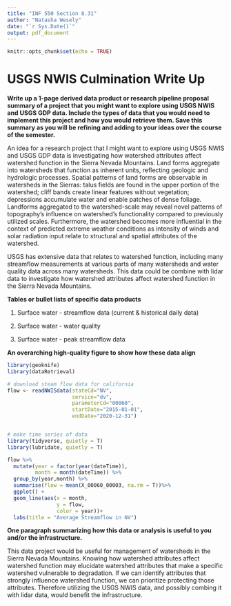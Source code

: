 ```yaml
---
title: "INF 550 Section 8.31"
author: "Natasha Wesely"
date: "`r Sys.Date()`"
output: pdf_document
---
```


```r
knitr::opts_chunk$set(echo = TRUE)
```

# USGS NWIS Culmination Write Up
**Write up a 1-page derived data product or research pipeline proposal summary of a project that you might want to explore using USGS NWIS and USGS GDP data. Include the types of data that you would need to implement this project and how you would retrieve them. Save this summary as you will be refining and adding to your ideas over the course of the semester.**

An idea for a research project that I might want to explore using USGS NWIS and USGS GDP data is investigating how watershed attributes affect watershed function in the Sierra Nevada Mountains. Land forms aggregate into watersheds that function as inherent units, reflecting geologic and hydrologic processes. Spatial patterns of land forms are observable in watersheds in the Sierras: talus fields are found in the upper portion of the watershed; cliff bands create linear features without vegetation; depressions accumulate water and enable patches of dense foliage. Landforms aggregated to the watershed-scale may reveal novel patterns of topography’s influence on watershed's functionality compared to previously utilized scales. Furthermore, the watershed becomes more influential in the context of predicted extreme weather conditions as intensity of winds and solar radiation input relate to structural and spatial attributes of the watershed.

USGS has extensive data that relates to watershed function, including many streamflow measurements at various parts of many watersheds and water quality data across many watersheds. This data could be combine with lidar data to investigate how watershed attributes affect watershed function in the Sierra Nevada Mountains.

**Tables or bullet lists of specific data products**

1) Surface water - streamflow data (current & historical daily data)

2) Surface water - water quality 

3) Surface water - peak streamflow data

**An overarching high-quality figure to show how these data align**

```r
library(geoknife)
library(dataRetrieval)

# download steam flow data for california 
flow <- readNWISdata(stateCd="NV", 
                     service="dv", 
                     parameterCd="00060",
                     startDate="2015-01-01",
                     endDate="2020-12-31")


# make time series of data
library(tidyverse, quietly = T)
library(lubridate, quietly = T)

flow %>%
  mutate(year = factor(year(dateTime)),
         month = month(dateTime)) %>%
  group_by(year,month) %>%
  summarise(flow = mean(X_00060_00003, na.rm = T))%>%
  ggplot() +
  geom_line(aes(x = month,
                y = flow, 
                color = year))+
  labs(title = "Average Streamflow in NV")
```


**One paragraph summarizing how this data or analysis is useful to you and/or the infrastructure.**

This data project would be useful for management of watersheds in the Sierra Nevada Mountains. Knowing how watershed attributes affect watershed function may elucidate watershed attributes that make a specific watershed vulnerable to degradation. If we can identify attributes that strongly influence watershed function, we can prioritize protecting those attributes. Therefore utilizing the USGS NWIS data, and possibly combing it with lidar data, would benefit the infrastructure. 




